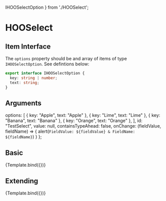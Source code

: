   IHOOSelectOption
} from './HOOSelect';

<Meta title="Atoms/Input/HOOSelect" component={HOOSelect} />

# HOOSelect

## Item Interface
The `options` property should be and array of items of type `IHOOSelectOption`. See defintions below:

```ts
export interface IHOOSelectOption {
  key: string | number;
  text: string;
}
```

## Arguments

<ArgsTable of={HOOSelect} />

  options: [
    { key: "Apple", text: "Apple" },
    { key: "Lime", text: "Lime" },
    { key: "Banana", text: "Banana" },
    { key: "Orange", text: "Orange" },
  ],
  id: "TestSelect", 
  value: null,
  containsTypeAhead: false, 
  onChange: (fieldValue, fieldName) => { alert(`FieldValue: ${fieldValue} & FieldName: ${fieldName}`) } 
};

## Basic
<Canvas>
  <Story 
    name="Basic"
    args = { 
      (function () {
        const mergedArgs = JSON.parse(JSON.stringify(DefaultParams));
        return mergedArgs;
      })()
    }>
    {Template.bind({})}
  </Story>
</Canvas>

## Extending
<Canvas>
  <Story 
    name="Extending"
    args = { 
      (function () {
        const mergedArgs = JSON.parse(JSON.stringify(DefaultParams));
        mergedArgs["rootElementAttributes"] = { style: { backgroundColor: "red" } };
        return mergedArgs;
      })()
    }>
    {Template.bind({})}
  </Story>
</Canvas>
